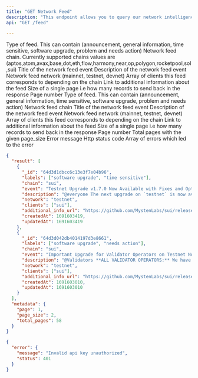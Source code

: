```yaml
---
title: "GET Network Feed"
description: "This endpoint allows you to query our network intelligence feed for a specific chain,  network (mainnet/testnet) and get the latest announcements from Discord for that specific chain. Find the list of supported chains in the chain parameter below. You will need your API key to send requests. If you have any questions or feedback, please reach out to us at support@scale3labs.com."
api: "GET /feed"

---
```

  <ParamField query="labels" type="string[]" optional>
    Type of feed. This can contain (announcement, general information, time
    sensitive, software upgrade, problem and needs action)
  </ParamField>
  <ParamField query="chain" type="string" required>
    Network feed chain. Currently supported chains values are (aptos,atom,avax,base,dot,eth,flow,harmony,near,op,polygon,rocketpool,sol,sui)
  </ParamField>
  <ParamField query="event" type="string" optional>
    Title of the network feed event
  </ParamField>
  <ParamField query="description" type="string" optional>
    Description of the network feed event
  </ParamField>
  <ParamField query="network" type="string" optional>
    Network feed network (mainnet, testnet, devnet)
  </ParamField>
  <ParamField query="clients" type="string[]" optional>
    Array of clients this feed corresponds to depending on the chain
  </ParamField>
  <ParamField query="additional_info_url" type="string" optional>
    Link to additional information about the feed
  </ParamField>
  <ParamField query="page_size" type="integer" optional>
    Size of a single page i.e how many records to send back in the response
  </ParamField>
  <ParamField query="page" type="integer" optional>
    Page number
  </ParamField>


<Accordion title="200 (OK) Response Object Schema">
    <ResponseField name="result" type="Feed[]">
       <Expandable title="Network Feed Object Properties" defaultOpen="true">
     <ResponseField name="labels" type="string[]" required>
        Type of feed. This can contain (announcement, general information, time sensitive, software upgrade, problem and needs action)
        </ResponseField>
        <ResponseField name="chain" type="string" required>
        Network feed chain
        </ResponseField>
        <ResponseField name="event" type="string" required>
        Title of the network feed event
        </ResponseField>
        <ResponseField name="description" type="string" required>
            Description of the network feed event
        </ResponseField>
        <ResponseField name="network" type="string" required>
        Network feed network (mainnet, testnet, devnet)
        </ResponseField>
        <ResponseField name="clients" type="string[]" required>
            Array of clients this feed corresponds to depending on the chain
        </ResponseField>
        <ResponseField name="additional_info_url" type="string" required>
        Link to additional information about the feed
        </ResponseField>
        </Expandable>
    </ResponseField>
    <ResponseField name="metadata" type="Metadata" required>
        <Expandable title="Metadata Object Properties" defaultOpen="true">
            <ResponseField name="page_size" type="integer" required>
                Size of a single page i.e how many records to send back in the response
            </ResponseField>
            <ResponseField name="page" type="integer" required>
            Page number
            </ResponseField>
            <ResponseField name="total_pages" type="integer" required>
                Total pages with the given page_size
            </ResponseField>
        </Expandable>
    </ResponseField>
</Accordion>
<Accordion title="APIError Response Object Schema"> 
<ResponseField name="error" type="ApiError">
    <Expandable title="ApiError Object Properties"  defaultOpen="true">
        <ResponseField name="message" type="string" required >    
            Error message
        </ResponseField>
        <ResponseField name="status" type="integer" required>
            Http status code
        </ResponseField>
        <ResponseField name="inner_errors" type="ApiError[]" optional>
            Array of errors which led to the error
        </ResponseField>
    </Expandable>
</ResponseField>
    
</Accordion>
<ResponseExample>

```json Sample 200 (OK) Response
{
  "result": [
    {
      "_id": "64d3d1dbcc6c13e3f7e04b96",
      "labels": ["software upgrade", "time sensitive"],
      "chain": "sui",
      "event": "Testnet Upgrade v1.7.0 Now Available with Fixes and Optimizations",
      "description": "@everyone The next upgrade on `testnet` is now available. This upgrade contains several fixes and optimizations. This release contains an upgrade to protocol version 20 that could be applied as early as tomorrow at epoch change if 2f+1+0.5f validators by stake have upgraded. Thank you!\n\n**Commit Sha:** `362c5c3f22d8be5ace3e2586056403db05b13cda` \n**Branch:** `testnet`\n**Release Tag:** `testnet-v1.7.0`\n**Release Notes:** https://github.com/MystenLabs/sui/releases/tag/testnet-v1.7.0",
      "network": "testnet",
      "clients": ["sui"],
      "additional_info_url": "https://github.com/MystenLabs/sui/releases/tag/testnet-v1.7.0",
      "createdAt": 1691603419,
      "updatedAt": 1691603419
    },
    {
      "_id": "64d3d042db4014197d3e8661",
      "labels": ["software upgrade", "needs action"],
      "chain": "sui",
      "event": "Important Upgrade for Validator Operators on Testnet Node Today",
      "description": "@Validators **ALL VALIDATOR OPERATORS:** We have an upgrade for you to install on your testnet node today. This upgrade contains several fixes and optimizations. This release contains an upgrade to protocol version 20 that could be applied as early as tomorrow at epoch change if 2f+1+0.5f validators by stake have upgraded. You do NOT need to wipe your DB. Any of you running fullnodes as well also need to upgrade your fullnode. Thank you!\n\n**Commit Sha:** `362c5c3f22d8be5ace3e2586056403db05b13cda` \n**Branch:** `testnet`\n**Release Tag:** `testnet-v1.7.0`\n**Release Notes:** https://github.com/MystenLabs/sui/releases/tag/testnet-v1.7.0",
      "network": "testnet",
      "clients": ["sui"],
      "additional_info_url": "https://github.com/MystenLabs/sui/releases/tag/testnet-v1.7.0",
      "createdAt": 1691603010,
      "updatedAt": 1691603010
    }
  ],
  "metadata": {
    "page": 1,
    "page_size": 2,
    "total_pages": 58
  }
}
```

```json Sample ApiError Response
{
  "error": {
    "message": "Invalid api key unauthorized",
    "status": 401
  }
}
```
</ResponseExample>
